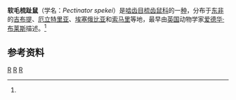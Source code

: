 {{Speciesbox
| taxon = Pectinator spekei
| image = Pectinator spekei Wagner.jpg
| image_caption = 软毛梳趾鼠
| status = LC
| status_system = IUCN3.1
| status_ref = <ref name=iucn>{{IUCN2008|assessors=Coetzee, N. & Grubb, P.|year=2008|id=16458|title=Pectinator spekei|downloaded=2013年4月23日}}</ref>
| binomial_authority = （[[爱德华·布莱斯|Blyth]]，1856）
}}
'''软毛梳趾鼠'''（学名：''Pectinator spekei''）是[[啮齿目|啮齿目]][[梳齿鼠科|梳齿鼠科]]的一[[物种|种]]，分布于[[东非|东非]]的[[吉布提|吉布提]]、[[厄立特里亚|厄立特里亚]]、[[埃塞俄比亚|埃塞俄比亚]]和[[索马里|索马里]]等地，最早由[[英国|英国]]动物学家[[爱德华·布莱斯|爱德华·布莱斯]]描述。<ref name=iucn/>

==参考资料==
{{reflist}}

{{啮齿目小作品}}

{{taxonbar}}
[[Category:_1856年描述的动物|R]]
[[Category:IUCN红色名录无危物种|R]]
[[Category:梳齿鼠科|R]]